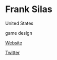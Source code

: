 # Frank Silas

<Location>

United States

</Location>

<Skills>

game design

</Skills>

<Personal>

[Website](http://www.franksilas.com)

[Twitter](https://twitter.com/FrankSilas)

</Personal>


